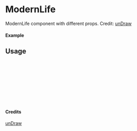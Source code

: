 
<Meta of={ModernLife} title="unDraw/ModernLife" />

# ModernLife

ModernLife component with different props.
Credit: [unDraw](https://undraw.co/illustrations)

#### Example

<Canvas of={ModernLife.Primary} />

## Usage

```ts
import { ModernLife } from "yadl-ui";

const Example = () => {
  return (
      <ModernLife />
  );
};

export default Example;
```

#### Credits
[unDraw](https://undraw.co/illustrations)
